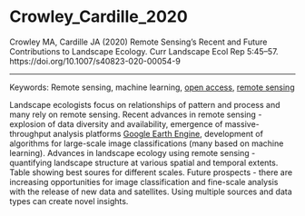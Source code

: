 # Crowley_Cardille_2020

Crowley MA, Cardille JA (2020) Remote Sensing’s Recent and Future Contributions to Landscape Ecology. Curr Landscape Ecol Rep 5:45–57. https://doi.org/10.1007/s40823-020-00054-9

---

Keywords: Remote sensing, machine learning, [open access](../topics/OpenAccess.qmd), [remote sensing](../topics/RemoteSensing.qmd)	  


Landscape ecologists focus on relationships of pattern and process and many rely on remote sensing. Recent advances in remote sensing - explosion of data diversity and availability, emergence of massive-throughput analysis platforms [Google Earth Engine](../topics/GoogleEarthEngine.qmd), development of algorithms for large-scale image classifications (many based on machine learning). Advances in landscape ecology using remote sensing - quantifying landscape structure at various spatial and temporal extents. Table showing best soures for different scales. Future prospects - there are increasing opportunities for image classification and fine-scale analysis with the release of new data and satellites. Using multiple sources and data types can create novel insights.
